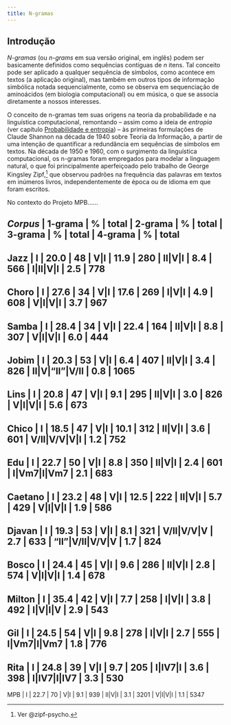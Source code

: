 ```yaml
---
title: N-gramas
---
```


## Introdução


*N-gramas* (ou *n-grams* em sua versão original, em inglês) podem ser basicamente definidos como sequências contíguas de *n* itens. Tal conceito pode ser aplicado a qualquer sequência de símbolos, como acontece em textos (a aplicação original), mas também em outros tipos de informação simbólica notada sequencialmente,  como se observa em sequenciação de aminoácidos (em biologia computacional) ou em música, o que se associa diretamente a nossos interesses. 

O conceito de n-gramas tem suas origens na teoria da probabilidade e na linguística computacional, remontando -- assim como a ideia de *entropia* (ver capítulo [Probabilidade e entropia](probabilidade.qmd)) -- às primeiras formulações de Claude Shannon na década de 1940 sobre Teoria da Informação, a partir de uma intenção de quantificar a redundância em sequências de símbolos em textos. Na década de 1950 e 1960, com o surgimento da linguística computacional, os n-gramas foram empregados para modelar a linguagem natural, o que foi principalmente aperfeiçoado pelo trabalho de George Kingsley Zipf,^[Ver @zipf-psycho.] que observou padrões na frequência das palavras em textos em inúmeros livros, independentemente de época ou de idioma em que foram escritos. 

No contexto do Projeto MPB......


*Corpus*	| 1-grama	|  %	 | total | 2-grama	| %	   | total	| 3-grama	     |  %	 | total |  4-grama	       |  %	| total		
--------------------------------------------------------------------------------------------------------------------------
Jazz	    | I	      | 20.0 |   48	 | V|I	    | 11.9 |	280	  | II|V|I	     | 8.4 |  566	 | I|II|V|I	       | 2.5	|  778
---------------------------------------------------------------------------------------------------------------------------
Choro	    | I	      | 27.6 |   34	 | V|I	    | 17.6 |	269	  | I|V|I	       | 4.9 |  608	 | V|I|V|I	       | 3.7	|  967
---------------------------------------------------------------------------------------------------------------------------
Samba	    | I	      | 28.4 |   34	 | V|I	    | 22.4 |	164	  | II|V|I	     | 8.8 |  307	 | V|I|V|I	       | 6.0	|  444
---------------------------------------------------------------------------------------------------------------------------
Jobim	    | I	      | 20.3 |   53	 | V|I	    | 6.4  |	407	  | II|V|I	     | 3.4 |  826	 | II|V|"II"|V/II	 | 0.8	|  1065
---------------------------------------------------------------------------------------------------------------------------
Lins	    | I	      | 20.8 |   47	 | V|I	    | 9.1  |	295	  | II|V|I	     | 3.0 |  826	 | V|I|V|I	     	 | 5.6	|  673
----------------------------------------------------------------------------------------------------------------------------
Chico	    | I	      | 18.5 |   47	 | V|I	    | 10.1 |	312	  | II|V|I	     | 3.6 |  601	 | V/II|V/V|V|I	   | 1.2	|  752
----------------------------------------------------------------------------------------------------------------------------
Edu 	    | I	      | 22.7 |   50	 | V|I	    | 8.8  |	350	  | II|V|I	     | 2.4 |  601	 | I|Vm7|I|Vm7	   | 2.1	|  683
----------------------------------------------------------------------------------------------------------------------------
Caetano   | I	      | 23.2 |   48	 | V|I	    | 12.5 |	222	  | II|V|I	     | 5.7 |  429	 | V|I|V|I	  	   | 1.9	|  586
----------------------------------------------------------------------------------------------------------------------------
Djavan    | I	      | 19.3 |   53	 | V|I	    | 8.1  |	321	  | V/II|V/V|V	 | 2.7 |  633	 | "II"|V/II|V/V|V | 1.7	|  824
----------------------------------------------------------------------------------------------------------------------------
Bosco     | I	      | 24.4 |   45	 | V|I	    | 9.6  |	286	  | II|V|I	     | 2.8 |  574	 | V|I|V|I	  	   | 1.4	|  678
----------------------------------------------------------------------------------------------------------------------------
Milton    | I	      | 35.4 |   42	 | V|I	    | 7.7  |	258	  | I|V|I	       | 3.8 |  492	 | I|V|I|V	  	   | 2.9	|  543
----------------------------------------------------------------------------------------------------------------------------
Gil       | I	      | 24.5 |   54	 | V|I	    | 9.8  |	278	  | I|V|I	       | 2.7 |  555	 | I|Vm7|I|Vm7	   | 1.8	|  776
----------------------------------------------------------------------------------------------------------------------------
Rita      | I	      | 24.8 |   39	 | V|I	    | 9.7  |	205	  | I|IV7|I	     | 3.6 |  398	 | I|IV7|I|IV7	   | 3.3	|  530
----------------------------------------------------------------------------------------------------------------------------
MPB      | I	      | 22.7 |   70	 | V|I	    | 9.1  |	939	  | II|V|I	     | 3.1 |  3201 | V|I|V|I	  	   | 1.1	|  5347


